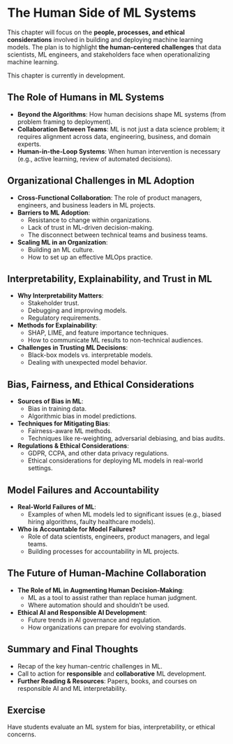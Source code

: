 # The Human Side of ML Systems

This chapter will focus on the **people, processes, and ethical considerations** involved in building and deploying machine learning models. The plan is to highlight **the human-centered challenges** that data scientists, ML engineers, and stakeholders face when operationalizing machine learning.

::: {.callout-warning}
This chapter is currently in development.
:::

## The Role of Humans in ML Systems

- **Beyond the Algorithms**: How human decisions shape ML systems (from problem framing to deployment).
- **Collaboration Between Teams**: ML is not just a data science problem; it requires alignment across data, engineering, business, and domain experts.
- **Human-in-the-Loop Systems**: When human intervention is necessary (e.g., active learning, review of automated decisions).

## Organizational Challenges in ML Adoption

- **Cross-Functional Collaboration**: The role of product managers, engineers, and business leaders in ML projects.
- **Barriers to ML Adoption**:
  - Resistance to change within organizations.
  - Lack of trust in ML-driven decision-making.
  - The disconnect between technical teams and business teams.
- **Scaling ML in an Organization**:
  - Building an ML culture.
  - How to set up an effective MLOps practice.

## Interpretability, Explainability, and Trust in ML

- **Why Interpretability Matters**:
  - Stakeholder trust.
  - Debugging and improving models.
  - Regulatory requirements.
- **Methods for Explainability**:
  - SHAP, LIME, and feature importance techniques.
  - How to communicate ML results to non-technical audiences.
- **Challenges in Trusting ML Decisions**:
  - Black-box models vs. interpretable models.
  - Dealing with unexpected model behavior.

## Bias, Fairness, and Ethical Considerations

- **Sources of Bias in ML**:
  - Bias in training data.
  - Algorithmic bias in model predictions.
- **Techniques for Mitigating Bias**:
  - Fairness-aware ML methods.
  - Techniques like re-weighting, adversarial debiasing, and bias audits.
- **Regulations & Ethical Considerations**:
  - GDPR, CCPA, and other data privacy regulations.
  - Ethical considerations for deploying ML models in real-world settings.

## Model Failures and Accountability

- **Real-World Failures of ML**:
  - Examples of when ML models led to significant issues (e.g., biased hiring algorithms, faulty healthcare models).
- **Who is Accountable for Model Failures?**
  - Role of data scientists, engineers, product managers, and legal teams.
  - Building processes for accountability in ML projects.

## The Future of Human-Machine Collaboration

- **The Role of ML in Augmenting Human Decision-Making**:
  - ML as a tool to assist rather than replace human judgment.
  - Where automation should and shouldn’t be used.
- **Ethical AI and Responsible AI Development**:
  - Future trends in AI governance and regulation.
  - How organizations can prepare for evolving standards.

## Summary and Final Thoughts

- Recap of the key human-centric challenges in ML.
- Call to action for **responsible** and **collaborative** ML development.
- **Further Reading & Resources**: Papers, books, and courses on responsible AI and ML interpretability.

## Exercise

Have students evaluate an ML system for bias, interpretability, or ethical concerns.

